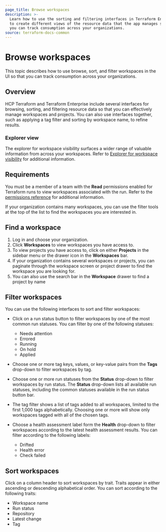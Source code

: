 ```yaml
---
page_title: Browse workspaces
description: >-
  Learn how to use the sorting and filtering interfaces in Terraform Enterprise
  to create different views of the resource data that the app manages so that
  you can track consumption across your organizations.
source: terraform-docs-common
---
```


# Browse workspaces

This topic describes how to use browse, sort, and filter workspaces in the UI so that you can track consumption across your organizations.

## Overview

HCP Terraform and Terraform Enterprise include several interfaces for browsing, sorting, and filtering resource data so that you can effectively manage workspaces and projects. You can also use interfaces together, such as applying a tag filter and sorting by workspace name, to refine results.

<!-- BEGIN: TFC:only name:explorer-callout -->

### Explorer view

The explorer for workspace visibility surfaces a wider range of valuable information from across your workspaces. Refer to [Explorer for workspace visibility](/terraform/enterprise/workspaces/explorer) for additional information.

<!-- END: TFC:only name:explorer-callout -->

## Requirements

You must be a member of a team with the **Read** permissions enabled for Terraform runs to view workspaces associated with the run. Refer to the [permissions reference](/terraform/enterprise/users-teams-organizations/permissions) for additional information.

If your organization contains many workspaces, you can use the filter tools at the top of the list to find the workspaces you are interested in.

## Find a workspace

1.  Log in and choose your organization.
2.  Click **Workspaces** to view workspaces you have access to.
3.  To view projects you have access to, click on either **Projects** in the sidebar menu or the drawer icon in the **Workspaces** bar.
4.  If your organization contains several workspaces or projects, you can paginate through the workspace screen or project drawer to find the workspace you are looking for.
5.  You can also use the search bar in the **Workspace** drawer to find a project by name

## Filter workspaces

You can use the following interfaces to sort and filter workspaces:

-   Click on a run status button to filter workspaces by one of the most common run statuses. You can filter by one of the following statuses:

    -   Needs attention
    -   Errored
    -   Running
    -   On hold
    -   Applied

-   Choose one or more tag keys, values, or key-value pairs from the **Tags** drop-down to filter workspaces by tag.

-   Choose one or more run statuses from the **Status** drop-down to filter workspaces by run status. The **Status** drop-down lists all available run statuses, including the common statuses available in the run status button bar.

-   The tag filter shows a list of tags added to all workspaces, limited to the first 1,000 tags alphabetically. Choosing one or more will show only workspaces tagged with all of the chosen tags.

-   Choose a health assessment label form the **Health** drop-down to filter workspaces according to the latest health assessment results. You can filter according to the following labels:

    -   Drifted
    -   Health error
    -   Check failed

## Sort workspaces

Click on a column header to sort workspaces by trait. Traits appear in either ascending or descending alphabetical order. You can sort according to the following traits:

-   Workspace name
-   Run status
-   Repository
-   Latest change
-   Tag
